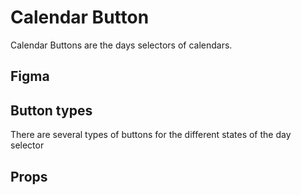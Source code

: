 
# Calendar Button

Calendar Buttons are the days selectors of calendars.

## Figma

<FigmaFrame nodeId="901:1386" />

## Button types

There are several types of buttons for the different states of the day selector

<Canvas>
  <Story id="atoms-calendar-button--default-calendar-button" />
  <Story id="atoms-calendar-button--today-calendar-button" />
  <Story id="atoms-calendar-button--active-calendar-button" />
  <Story id="atoms-calendar-button--disabled-calendar-button" />
  <Story id="atoms-calendar-button--rangestart-calendar-button" />
  <Story id="atoms-calendar-button--rangecenter-calendar-button" />
  <Story id="atoms-calendar-button--rangeend-calendar-button" />
</Canvas>

## Props

<ArgsTable story={ComponentStory} />
